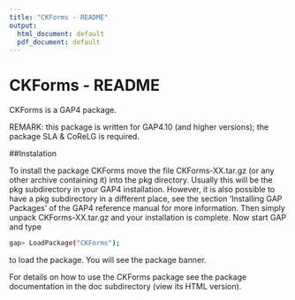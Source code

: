 ```yaml
---
title: "CKForms - README"
output:
  html_document: default
  pdf_document: default
---
```

<style type="text/css">
.title {
  display: none;
}

#getting-started img {
  margin-right: 10px;
}

</style>


# CKForms - README

CKForms is a GAP4 package.

REMARK: this package is written for GAP4.10 (and higher versions); the package SLA & CoReLG is required.

##Instalation

To install the package CKForms move the file  CKForms-XX.tar.gz (or any other archive containing it) into the pkg directory. Usually this will be the pkg subdirectory in your GAP4 installation. However, it is also possible to have a pkg subdirectory in a different place, see the section ‘Installing GAP Packages’ of the GAP4 reference manual for more information. Then simply unpack  CKForms-XX.tar.gz and your installation is complete. Now start GAP and type

```bash
gap> LoadPackage("CKForms");
```

to load the package. You will see the package banner.

For details on how to use the CKForms package see the package documentation in the doc subdirectory (view its HTML version).
